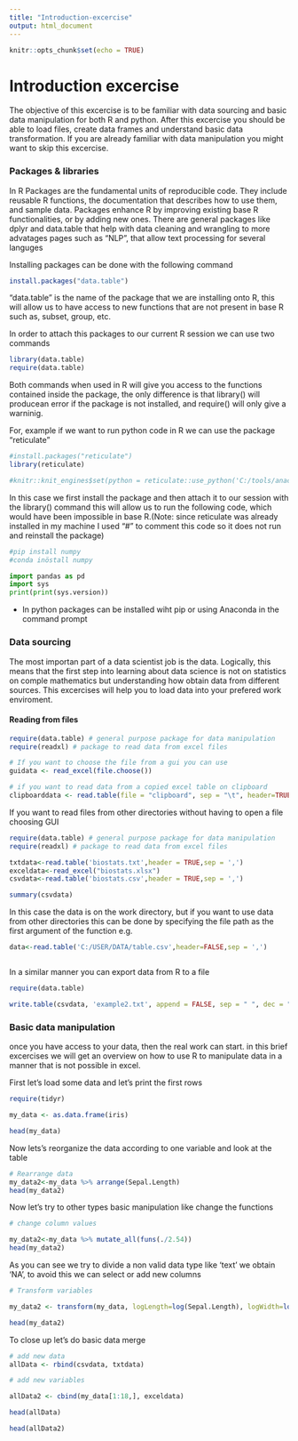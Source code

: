 ---
title: "Introduction-excercise"
output: html_document
---

```{r setup, include=FALSE}
knitr::opts_chunk$set(echo = TRUE)
```

# Introduction excercise

The objective of this excercise is to be familiar with data sourcing and basic data manipulation for both R and python. After this excercise you should be able to load files, create data frames and understand basic data transformation. If you are already familiar with data manipulation you might want to skip this excercise.


### Packages & libraries

In R Packages are the fundamental units of reproducible code. They include reusable R functions, the documentation that describes how to use them, and sample data. Packages enhance R by improving existing base R functionalities, or by adding new ones. There are general packages like dplyr and data.table that help with data cleaning and wrangling to more advatages pages such as "NLP", that allow text processing for several languges

Installing packages can be done with the following command
```{r eval=FALSE}
install.packages("data.table")

```
"data.table" is the name of the package that we are installing onto R, this will allow us to have access to new functions that are not present in base R such as, subset, group, etc.

In order to attach this packages to our current R session we can use two commands

```{r eval=FALSE}
library(data.table)
require(data.table)

```
Both commands when used in R will give you access to the functions contained inside the package, the only difference is that library() will producean error if the package is not installed, and require() will only give a warninig.

For, example if we want to run python code in R we can use the package "reticulate"

```{r  message = FALSE, eval=TRUE}
#install.packages("reticulate")
library(reticulate)

#knitr::knit_engines$set(python = reticulate::use_python('C:/tools/anaconda3/5.3.0'))

```
In this case we first install the package and then attach it to our session with the library() command this will allow us to run the following code, which would have been impossible in base R.(Note: since reticulate was already installed in my machine I used "#" to comment this code so it does not run and reinstall the package)


```{python eval=FALSE}
#pip install numpy
#conda inöstall numpy

import pandas as pd
import sys
print(print(sys.version))


```
* In python packages can be installed wiht pip or using Anaconda in the command prompt

### Data sourcing

The most importan part of a data scientist job is the data. Logically, this means that the first step into learning about data science is not on statistics on comple mathematics but understanding how obtain data from different sources.
This excercises will help you to load data into your prefered work enviroment.

#### Reading from files

```{r eval=FALSE}
require(data.table) # general purpose package for data manipulation
require(readxl) # package to read data from excel files

# If you want to choose the file from a gui you can use
guidata <- read_excel(file.choose())

# if you want to read data from a copied excel table on clipboard
clipboarddata <- read.table(file = "clipboard", sep = "\t", header=TRUE)


```


If you want to read files from other directories without having to open a file choosing GUI
```{r}

require(data.table) # general purpose package for data manipulation
require(readxl) # package to read data from excel files

txtdata<-read.table('biostats.txt',header = TRUE,sep = ',')
exceldata<-read_excel("biostats.xlsx")
csvdata<-read.table('biostats.csv',header = TRUE,sep = ',')

summary(csvdata)

```
In this case the data is on the work directory, but if you want to use data from other directories this can be done by specifying the file path as the first argument of the function
e.g. 
```{r eval=FALSE}
data<-read.table('C:/USER/DATA/table.csv',header=FALSE,sep = ',')
```
```{r}

```

In a similar manner you can export data from R to a file
```{r eval=FALSE}
require(data.table)

write.table(csvdata, 'example2.txt', append = FALSE, sep = " ", dec = ".",row.names = TRUE, col.names = TRUE)
```


### Basic data manipulation

once you have access to your data, then the real work can start. in this brief excercises we will get an overview on how to use R to manipulate data in a manner that is not possible in excel.

First let's load some data and let's print the first rows

```{r eval=TRUE}
require(tidyr)

my_data <- as.data.frame(iris)

head(my_data)

```
Now lets's reorganize the data according to one variable and look at the table
```{r }

# Rearrange data
my_data2<-my_data %>% arrange(Sepal.Length)
head(my_data2)
```
Now let's try to other types basic manipulation like change the functions

```{r eval=TRUE}


# change column values

my_data2<-my_data %>% mutate_all(funs(./2.54))
head(my_data2)

```
As you can see we try to divide a non valid data type like 'text' we obtain 'NA', to avoid this we can select or add new columns

```{r}

# Transform variables

my_data2 <- transform(my_data, logLength=log(Sepal.Length), logWidth=log(Sepal.Width))

head(my_data2)

```

To close up let's do basic data merge

```{r}



# add new data
allData <- rbind(csvdata, txtdata)

# add new variables

allData2 <- cbind(my_data[1:18,], exceldata)

head(allData)

head(allData2)
```

